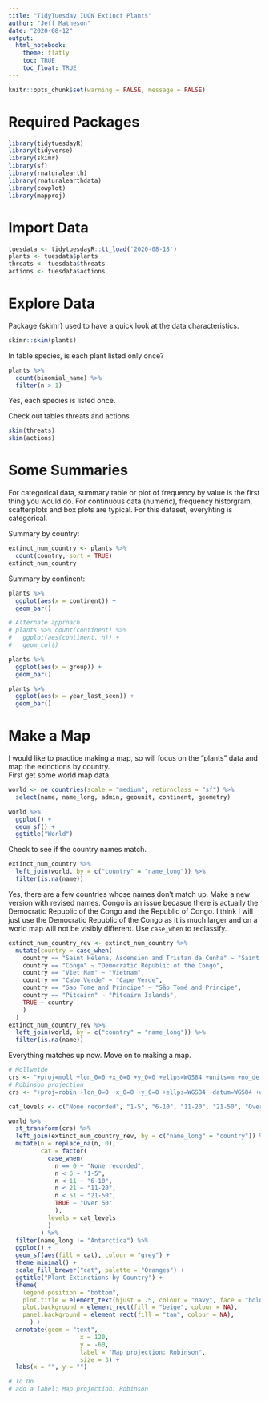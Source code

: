 ```yaml
---
title: "TidyTuesday IUCN Extinct Plants"
author: "Jeff Matheson"
date: "2020-08-12"
output: 
  html_notebook:
    theme: flatly
    toc: TRUE
    toc_float: TRUE
---
```


```r
knitr::opts_chunk$set(warning = FALSE, message = FALSE)
```

#  Required Packages
```r
library(tidytuesdayR)
library(tidyverse)
library(skimr)
library(sf)
library(rnaturalearth)
library(rnaturalearthdata)
library(cowplot)
library(mapproj)
```

# Import Data
```r
tuesdata <- tidytuesdayR::tt_load('2020-08-18')
plants <- tuesdata$plants
threats <- tuesdata$threats
actions <- tuesdata$actions
```

# Explore Data
Package {skimr} used to have a quick look at the data characteristics.
```r
skimr::skim(plants)
```
In table species, is each plant listed only once?
```r
plants %>% 
  count(binomial_name) %>%
  filter(n > 1)
```
Yes, each species is listed once.


Check out tables threats and actions. 
```r
skim(threats)
skim(actions)
```

# Some Summaries
For categorical data, summary table or plot of frequency by value is the first thing you would do. For continuous data (numeric), frequency historgram, scatterplots and box plots are typical. For this dataset, everyhting is categorical. 

Summary by country:
```r
extinct_num_country <- plants %>% 
  count(country, sort = TRUE)
extinct_num_country
```
Summary by continent:
```r
plants %>%  
  ggplot(aes(x = continent)) +
  geom_bar()

# Alternate approach
# plants %>% count(continent) %>% 
#   ggplot(aes(continent, n)) +
#   geom_col()

plants %>%  
  ggplot(aes(x = group)) +
  geom_bar()

plants %>%  
  ggplot(aes(x = year_last_seen)) +
  geom_bar()
```
# Make a Map
I would like to practice making a map, so will focus on the "plants" data and map the exinctions by country.  
First get some world map data.
```r
world <- ne_countries(scale = "medium", returnclass = "sf") %>% 
  select(name, name_long, admin, geounit, continent, geometry)

world %>% 
  ggplot() +
  geom_sf() +
  ggtitle("World")
```
Check to see if the country names match.
```r
extinct_num_country %>% 
  left_join(world, by = c("country" = "name_long")) %>% 
  filter(is.na(name))
```
Yes, there are a few countries whose names don't match up. Make a new version with revised names.
Congo is an issue  becasue there is actually the Democratic Republic of the Congo and the Republic of Congo. I think I will just use the Democratic Republic of the Congo as it is much larger and on a world map will not be visibly different. 
Use `case_when` to reclassify.
```r
extinct_num_country_rev <- extinct_num_country %>% 
  mutate(country = case_when(
    country == "Saint Helena, Ascension and Tristan da Cunha" ~ "Saint Helena",
    country == "Congo" ~ "Democratic Republic of the Congo",
    country == "Viet Nam" ~ "Vietnam",
    country == "Cabo Verde" ~ "Cape Verde",
    country == "Sao Tome and Principe" ~ "São Tomé and Principe",
    country == "Pitcairn" ~ "Pitcairn Islands",
    TRUE ~ country
    )
  )
extinct_num_country_rev %>% 
  left_join(world, by = c("country" = "name_long")) %>% 
  filter(is.na(name))
```
Everything matches up now. Move on to making a map.
```r
# Mollweide
crs <- "+proj=moll +lon_0=0 +x_0=0 +y_0=0 +ellps=WGS84 +units=m +no_defs"
# Robinson projection
crs <- "+proj=robin +lon_0=0 +x_0=0 +y_0=0 +ellps=WGS84 +datum=WGS84 +units=m no_defs"

cat_levels <- c("None recorded", "1-5", "6-10", "11-20", "21-50", "Over 50")

world %>% 
  st_transform(crs) %>% 
  left_join(extinct_num_country_rev, by = c("name_long" = "country")) %>% 
  mutate(n = replace_na(n, 0),
         cat = factor(
           case_when(
             n == 0 ~ "None recorded",
             n < 6 ~ "1-5",
             n < 11 ~ "6-10",
             n < 21 ~ "11-20",
             n < 51 ~ "21-50",
             TRUE ~ "Over 50"
             ),
           levels = cat_levels
           )
         ) %>% 
  filter(name_long != "Antarctica") %>% 
  ggplot() +
  geom_sf(aes(fill = cat), colour = "grey") +
  theme_minimal() + 
  scale_fill_brewer("cat", palette = "Oranges") +
  ggtitle("Plant Extinctions by Country") +
  theme(
    legend.position = "bottom",
    plot.title = element_text(hjust = .5, colour = "navy", face = "bold"),
    plot.background = element_rect(fill = "beige", colour = NA),
    panel.background = element_rect(fill = "tan", colour = NA),
      ) + 
  annotate(geom = "text", 
                    x = 120, 
                    y = -60, 
                    label = "Map projection: Robinson", 
                    size = 3) +
  labs(x = "", y = "")

# To Do
# add a label: Map projection: Robinson 


```




